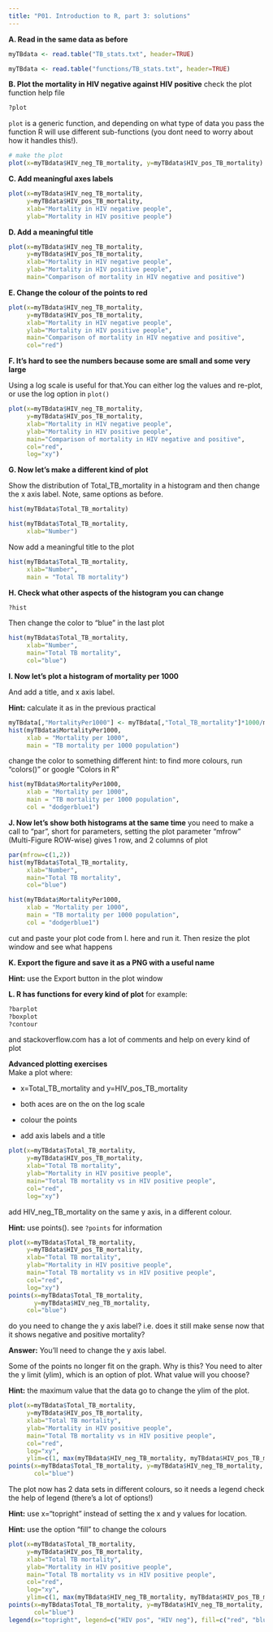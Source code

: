 ```yaml
---
title: "P01. Introduction to R, part 3: solutions"
---
```


**A. Read in the same data as before**

```r
myTBdata <- read.table("TB_stats.txt", header=TRUE)
```

```r
myTBdata <- read.table("functions/TB_stats.txt", header=TRUE)
```

**B. Plot the mortality in HIV negative against HIV positive** check the plot function help file

```r
?plot
```

`plot` is a generic function, and depending on what type of data you pass the function R will use different sub-functions (you dont need to worry about how it handles this!).

```r
# make the plot
plot(x=myTBdata$HIV_neg_TB_mortality, y=myTBdata$HIV_pos_TB_mortality)
```

**C. Add meaningful axes labels**

```r
plot(x=myTBdata$HIV_neg_TB_mortality, 
	 y=myTBdata$HIV_pos_TB_mortality,
	 xlab="Mortality in HIV negative people",
	 ylab="Mortality in HIV positive people")
```

**D. Add a meaningful title**

```r
plot(x=myTBdata$HIV_neg_TB_mortality, 
	 y=myTBdata$HIV_pos_TB_mortality,
	 xlab="Mortality in HIV negative people",
	 ylab="Mortality in HIV positive people",
	 main="Comparison of mortality in HIV negative and positive")
```

**E. Change the colour of the points to red**

```r
plot(x=myTBdata$HIV_neg_TB_mortality, 
	 y=myTBdata$HIV_pos_TB_mortality,
	 xlab="Mortality in HIV negative people",
	 ylab="Mortality in HIV positive people",
	 main="Comparison of mortality in HIV negative and positive",
	 col="red")
```

**F. It's hard to see the numbers because some are small and some very large**

Using a log scale is useful for that.You can either log the values and re-plot, or use the log option in `plot()`

```r
plot(x=myTBdata$HIV_neg_TB_mortality, 
	 y=myTBdata$HIV_pos_TB_mortality,
	 xlab="Mortality in HIV negative people",
	 ylab="Mortality in HIV positive people",
	 main="Comparison of mortality in HIV negative and positive",
	 col="red",
	 log="xy")
```

**G. Now let's make a different kind of plot**

Show the distribution of Total_TB_mortality in a histogram and then change the x axis label. Note, same options as before.

```r
hist(myTBdata$Total_TB_mortality)

hist(myTBdata$Total_TB_mortality,
	 xlab="Number")
```

Now add a meaningful title to the plot

```r
hist(myTBdata$Total_TB_mortality,
	 xlab="Number",
	 main = "Total TB mortality")
```

**H. Check what other aspects of the histogram you can change**

```r
?hist
```

Then change the color to "blue" in the last plot

```r
hist(myTBdata$Total_TB_mortality,
	 xlab="Number",
	 main="Total TB mortality",
	 col="blue")
```

**I. Now let's plot a histogram of mortality per 1000**

And add a title, and x axis label.

**Hint:** calculate it as in the previous practical

```r
myTBdata[,"MortalityPer1000"] <- myTBdata[,"Total_TB_mortality"]*1000/myTBdata[,"Population"]
hist(myTBdata$MortalityPer1000,
	 xlab = "Mortality per 1000",
	 main = "TB mortality per 1000 population")
```

change the color to something different hint: to find more colours, run "colors()" or google "Colors in R"

```r
hist(myTBdata$MortalityPer1000,
	 xlab = "Mortality per 1000",
	 main = "TB mortality per 1000 population",
	 col = "dodgerblue1")
```

**J. Now let's show both histograms at the same time** you need to make a call to "par", short for parameters, setting the plot parameter "mfrow" (Multi-Figure ROW-wise) gives 1 row, and 2 columns of plot

```r
par(mfrow=c(1,2))
hist(myTBdata$Total_TB_mortality,
	 xlab="Number",
	 main="Total TB mortality",
	 col="blue")

hist(myTBdata$MortalityPer1000,
	 xlab = "Mortality per 1000",
	 main = "TB mortality per 1000 population",
	 col = "dodgerblue1")
```

cut and paste your plot code from I. here and run it. Then resize the plot window and see what happens

**K. Export the figure and save it as a PNG with a useful name**

**Hint:** use the Export button in the plot window

**L. R has functions for every kind of plot** for example:

```r
?barplot
?boxplot
?contour
```

and stackoverflow.com has a lot of comments and help on every kind of plot

**Advanced plotting exercises**\
Make a plot where:

-   x=Total_TB_mortality and y=HIV_pos_TB_mortality

-   both aces are on the on the log scale

-   colour the points

-   add axis labels and a title

```r
plot(x=myTBdata$Total_TB_mortality, 
	 y=myTBdata$HIV_pos_TB_mortality,
     xlab="Total TB mortality",
     ylab="Mortality in HIV positive people",
     main="Total TB mortality vs in HIV positive people",
     col="red", 
     log="xy")
```

add HIV_neg_TB_mortality on the same y axis, in a different colour.

**Hint:** use points(). see `?points` for information

```r
plot(x=myTBdata$Total_TB_mortality, 
	 y=myTBdata$HIV_pos_TB_mortality,
     xlab="Total TB mortality",
     ylab="Mortality in HIV positive people",
     main="Total TB mortality vs in HIV positive people",
     col="red", 
     log="xy")
points(x=myTBdata$Total_TB_mortality, 
	   y=myTBdata$HIV_neg_TB_mortality,
     col="blue")
```

do you need to change the y axis label? i.e. does it still make sense now that it shows negative and positive mortality?

**Answer:** You'll need to change the y axis label.

Some of the points no longer fit on the graph. Why is this? You need to alter the y limit (ylim), which is an option of plot. What value will you choose?

**Hint:** the maximum value that the data go to change the ylim of the plot.

```r
plot(x=myTBdata$Total_TB_mortality, 
	 y=myTBdata$HIV_pos_TB_mortality,
     xlab="Total TB mortality",
     ylab="Mortality in HIV positive people",
     main="Total TB mortality vs in HIV positive people",
     col="red", 
     log="xy",
     ylim=c(1, max(myTBdata$HIV_neg_TB_mortality, myTBdata$HIV_pos_TB_mortality)))
points(x=myTBdata$Total_TB_mortality, y=myTBdata$HIV_neg_TB_mortality,
       col="blue")

```

The plot now has 2 data sets in different colours, so it needs a legend check the help of legend (there's a lot of options!)

**Hint:** use x="topright" instead of setting the x and y values for location.

**Hint:** use the option "fill" to change the colours

```r
plot(x=myTBdata$Total_TB_mortality, 
	 y=myTBdata$HIV_pos_TB_mortality,
     xlab="Total TB mortality",
     ylab="Mortality in HIV positive people",
     main="Total TB mortality vs in HIV positive people",
     col="red", 
     log="xy",
     ylim=c(1, max(myTBdata$HIV_neg_TB_mortality, myTBdata$HIV_pos_TB_mortality)))
points(x=myTBdata$Total_TB_mortality, y=myTBdata$HIV_neg_TB_mortality,
       col="blue")
legend(x="topright", legend=c("HIV pos", "HIV neg"), fill=c("red", "blue"))
```
